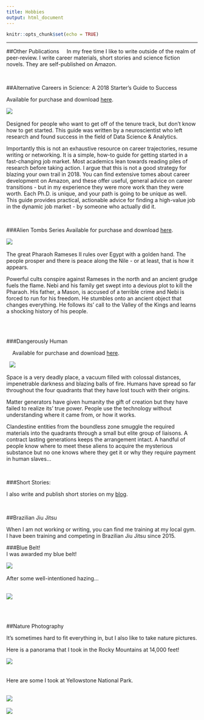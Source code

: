 ```yaml
---
title: Hobbies
output: html_document
---
```


```r
knitr::opts_chunk$set(echo = TRUE)
```

---
##Other Publications 
&nbsp;
&nbsp;
In my free time I like to write outside of the realm of peer-review.  I write career materials, short stories and science fiction novels. They are self-published on Amazon. 
&nbsp;
&nbsp;  

&nbsp;  

##Alternative Careers in Science: A 2018 Starter's Guide to Success

Available for purchase and download [here](https://www.amazon.com/Alternative-Careers-Science-Starters-Success-ebook/dp/B07KYV3SKS/ref=sr_1_5?ie=UTF8&qid=1543681825&sr=8-5&keywords=alternative+careers+in+science).

[![](C:\\Users\\owner\\Desktop\\Website\\science3.jpg)](https://www.amazon.com/Alternative-Careers-Science-Starters-Success-ebook/dp/B07KYV3SKS/ref=sr_1_5?ie=UTF8&qid=1543681825&sr=8-5&keywords=alternative+careers+in+science)
&nbsp;
&nbsp;

Designed for people who want to get off of the tenure track, but don't know how to get started. This guide was written by a neuroscientist who left research and found success in the field of Data Science & Analytics. 


Importantly this is not an exhaustive resource on career trajectories, resume writing or networking. It is a simple, how-to guide for getting started in a fast-changing job market. Most academics lean towards reading piles of research before taking action. I argue that this is not a good strategy for blazing your own trail in 2018. You can find extensive tomes about career development on Amazon, and these offer useful, general advice on career transitions - but in my experience they were more work than they were worth. Each Ph.D. is unique, and your path is going to be unique as well. This guide provides practical, actionable advice for finding a high-value job in the dynamic job market - by someone who actually did it. 

&nbsp;

###Alien Tombs Series
Available for purchase and download [here](https://www.amazon.com/Travelers-Dagger-Alien-Tombs-Book-ebook/dp/B07G6SQF7G/ref=sr_1_1?ie=UTF8&qid=1536264789&sr=8-1&keywords=the+travelers+dagger).


[![](C:\\Users\\owner\\Desktop\\Website\\TD.jpg)](https://www.amazon.com/Travelers-Dagger-Alien-Tombs-Book-ebook/dp/B07G6SQF7G/ref=sr_1_1?ie=UTF8&qid=1536264789&sr=8-1&keywords=the+travelers+dagger)
&nbsp;
&nbsp;

The great Pharaoh Rameses II rules over Egypt with a golden hand. The people prosper and there is peace along the Nile - or at least, that is how it appears.  


Powerful cults conspire against Rameses in the north and an ancient grudge fuels the flame. Nebi and his family get swept into a devious plot to kill the Pharaoh. His father, a Mason, is accused of a terrible crime and Nebi is forced to run for his freedom. He stumbles onto an ancient object that changes everything. He follows its' call to the Valley of the Kings and learns a shocking history of his people.  
&nbsp;
&nbsp;


&nbsp;
&nbsp;

###Dangerously Human

&nbsp;
&nbsp;
Available for purchase and download [here](https://www.amazon.com/Dangerously-Human-S-Webber/dp/198064859X/ref=sr_1_1?ie=UTF8&qid=1522607711&sr=8-1&keywords=dangerously+human).

&nbsp;
[![](C:\\Users\\owner\\Desktop\\Website\\b1.jpg)](https://www.amazon.com/Dangerously-Human-Emily-S-Webber-ebook/dp/B00PNWFYY2/ref=sr_1_1?ie=UTF8&qid=1522038336&sr=8-1&keywords=dangerously+human)
&nbsp;
&nbsp;

Space is a very deadly place, a vacuum filled with colossal distances, impenetrable darkness and blazing balls of fire. Humans have spread so far throughout the four quadrants that they have lost touch with their origins.

Matter generators have given humanity the gift of creation but they have failed to realize its' true power. People use the technology without understanding where it came from, or how it works. 

Clandestine entities from the boundless zone smuggle the required materials into the quadrants through a small but elite group of liaisons. A contract lasting generations keeps the arrangement intact. A handful of people know where to meet these aliens to acquire the mysterious substance but no one knows where they get it or why they require payment in human slaves...

&nbsp;
&nbsp;  

###Short Stories: 

I also write and publish short stories on my [blog](https://eswebber.com/).


&nbsp;
&nbsp;

##Brazilian Jiu Jitsu

When I am not working or writing, you can find me training at my local gym.  I have been training and competing in Brazilian Jiu Jitsu since 2015. 


###Blue Belt!
&nbsp;  
I was awarded my blue belt! 

![](C:\\Users\\owner\\Desktop\\Website\\bluebelt1.jpg)
&nbsp;  

After some well-intentioned hazing...
&nbsp;  
&nbsp;  

![](C:\\Users\\owner\\Desktop\\Website\\bluebelt2.jpg)

&nbsp;  
&nbsp;  


##Nature Photography
&nbsp;  

It's sometimes hard to fit everything in, but I also like to take nature pictures.

Here is a panorama that I took in the Rocky Mountains at 14,000 feet!
&nbsp;  

![](C:\\Users\\owner\\Desktop\\Website\\PanoDo.jpg)
&nbsp;  
&nbsp;  

Here are some I took at Yellowstone National Park. 
&nbsp;  
&nbsp;  

![](C:\\Users\\owner\\Desktop\\Website\\yellow.jpg)
&nbsp;  

![](C:\\Users\\owner\\Desktop\\Website\\yellow2.jpg)




